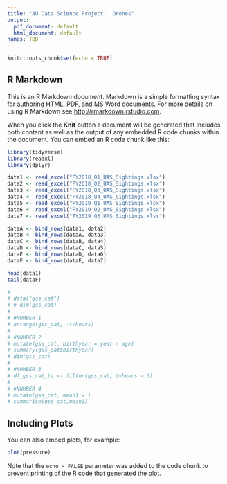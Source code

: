 ---
title: "AU Data Science Project:  Drones"
output:
  pdf_document: default
  html_document: default
names: TBD 
---

```{r setup, include=FALSE}
knitr::opts_chunk$set(echo = TRUE)
```

## R Markdown

This is an R Markdown document. Markdown is a simple formatting syntax for authoring HTML, PDF, and MS Word documents. For more details on using R Markdown see <http://rmarkdown.rstudio.com>.

When you click the **Knit** button a document will be generated that includes both content as well as the output of any embedded R code chunks within the document. You can embed an R code chunk like this:


```{r cars}
library(tidyverse)
library(readxl)
library(dplyr)

data1 <- read_excel("FY2018_Q1_UAS_Sightings.xlsx")
data2 <- read_excel("FY2018_Q2_UAS_Sightings.xlsx")
data3 <- read_excel("FY2018_Q3_UAS_Sightings.xlsx")
data4 <- read_excel("FY2018_Q4_UAS_Sightings.xlsx")
data5 <- read_excel("FY2019_Q1_UAS_Sightings.xlsx")
data6 <- read_excel("FY2019_Q2_UAS_Sightings.xlsx")
data7 <- read_excel("FY2019_Q3_UAS_Sightings.xlsx")

dataA <- bind_rows(data1, data2)
dataB <- bind_rows(dataA, data3)
dataC <- bind_rows(dataB, data4)
dataD <- bind_rows(dataC, data5)
dataE <- bind_rows(dataD, data6)
dataF <- bind_rows(dataE, data7)

head(data1)
tail(dataF)

# 
# data("gss_cat")
# # dim(gss_cat)
# 
# #NUMBER 1
# arrange(gss_cat, -tvhours) 
# 
# #NUMBER 2
# mutate(gss_cat, birthyear = year - age)
# summary(gss_cat$birthyear)
# dim(gss_cat)
# 
# #NUMBER 3
# df_gss_cat_tv <- filter(gss_cat, tvhours > 3)
# 
# #NUMBER 4
# mutate(gss_cat, mean1 = )
# summarise(gss_cat,mean1)

```

## Including Plots

You can also embed plots, for example:

```{r pressure, echo=FALSE}
plot(pressure)
```

Note that the `echo = FALSE` parameter was added to the code chunk to prevent printing of the R code that generated the plot.
